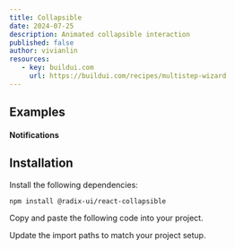 ```yaml
---
title: Collapsible
date: 2024-07-25
description: Animated collapsible interaction
published: false
author: vivianlin
resources:
   - key: buildui.com
     url: https://buildui.com/recipes/multistep-wizard
---
```


## Examples


#### Notifications

<ComponentPreview name='collapsible-demo' />

## Installation


<Steps>

<Step>Install the following dependencies:</Step>

```bash
npm install @radix-ui/react-collapsible
```

<Step>Copy and paste the following code into your project.</Step>

<ComponentSource name="collapsible" />

<Step>Update the import paths to match your project setup.</Step>

</Steps>
